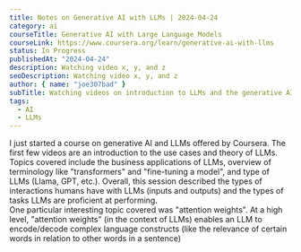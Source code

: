 ```yaml
---
title: Notes on Generative AI with LLMs | 2024-04-24
category: ai
courseTitle: Generative AI with Large Language Models
courseLink: https://www.coursera.org/learn/generative-ai-with-llms
status: In Progress
publishedAt: "2024-04-24"
description: Watching video x, y, and z
seoDescription: Watching video x, y, and z
author: { name: "joe307bad" }
subTitle: Watching videos on introduction to LLMs and the generative AI project lifecycle
tags:
  - AI
  - LLMs
---
```


I just started a course on generative AI and LLMs offered by Coursera. The first few videos are an introduction to the use cases and theory of LLMs. Topics covered include the business applications of LLMs, overview of terminology like "transformers" and "fine-tuning a model", and type of LLMs (Llama, GPT, etc.). Overall, this session described the types of interactions humans have with LLMs (inputs and outputs) and the types of tasks LLMs are proficient at performing.
<br />
One particular interesting topic covered was "attention weights". At a high level, "attention weights" (in the context of LLMs) enables an LLM to encode/decode complex language constructs (like the relevance of certain words in relation to other words in a sentence)